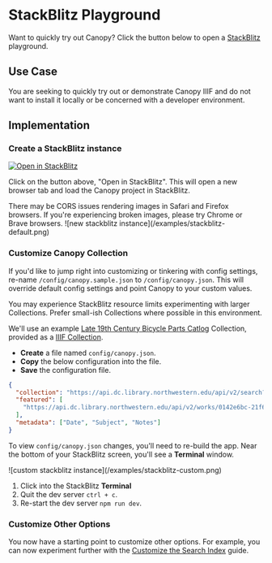 
# StackBlitz Playground

Want to quickly try out Canopy? Click the button below to open a [StackBlitz](https://stackblitz.com/) playground.

## Use Case

You are seeking to quickly try out or demonstrate Canopy IIIF and do not want to install it locally or be concerned with a developer environment.

## Implementation

<Steps>

### Create a StackBlitz instance

[![Open in StackBlitz](https://developer.stackblitz.com/img/open_in_stackblitz.svg)](https://stackblitz.com/fork/github/canopy-iiif/canopy-iiif)

Click on the button above, "Open in StackBlitz". This will open a new browser tab and load the Canopy project in StackBlitz.

<Callout>
  There may be CORS issues rendering images in Safari and Firefox browsers. If
  you're experiencing broken images, please try Chrome or Brave browsers.
</Callout>

<Box m="9" my="6">
  ![new stackblitz instance](/examples/stackblitz-default.png)
</Box>

### Customize Canopy Collection

If you'd like to jump right into customizing or tinkering with config settings, re-name `/config/canopy.sample.json` to `/config/canopy.json`. This will override default config settings and point Canopy to your custom values.

<Callout type="info">
  You may experience StackBlitz resource limits experimenting with larger
  Collections. Prefer small-ish Collections where possible in this environment.
</Callout>

We'll use an example [Late 19th Century Bicycle Parts Catlog](https://dc.library.northwestern.edu/collections/cd92fb8d-76a7-4e72-be0f-78a5839caa89)
Collection, provided as a [IIIF Collection](https://api.dc.library.northwestern.edu/api/v2/search?query=collection.id:%22cd92fb8d-76a7-4e72-be0f-78a5839caa89%22&as=iiif).

- **Create** a file named `config/canopy.json`.
- **Copy** the below configuration into the file.
- **Save** the configuration file.

```json copy filename="config/canopy.json"
{
  "collection": "https://api.dc.library.northwestern.edu/api/v2/search?query=collection.id:%22cd92fb8d-76a7-4e72-be0f-78a5839caa89%22&as=iiif",
  "featured": [
    "https://api.dc.library.northwestern.edu/api/v2/works/0142e6bc-21f6-4590-94fb-d35f00b45342?as=iiif"
  ],
  "metadata": ["Date", "Subject", "Notes"]
}
```

To view `config/canopy.json` changes, you'll need to re-build the app. Near the bottom of your StackBlitz screen, you'll see a **Terminal** window.

<Box m="9" my="6">
  ![custom stackblitz instance](/examples/stackblitz-custom.png)
</Box>

1. Click into the StackBlitz **Terminal**
2. Quit the dev server `ctrl + c`.
3. Re-start the dev server `npm run dev`.

### Customize Other Options

You now have a starting point to customize other options. For example, you can now experiment further with the [Customize the Search Index](/customize-the-search-index) guide.

</Steps>
